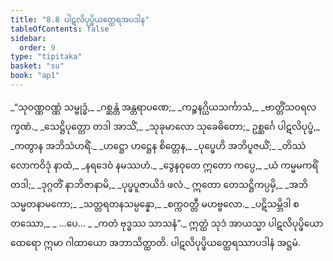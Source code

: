 ```yaml
---
title: "8.8 ပါဋလိပုပ္ဖိယတ္ထေရအပဒါန"
tableOfContents: false
sidebar:
  order: 9
type: "tipitaka"
basket: "su"
book: "ap1"
---
```



<DynamicBreadcrumb />

<Division number="36" book="ap1">

<Paragraph number="1638" type="verses" book="ap1">
_“သုဝဏ္ဏဝဏ္ဏံ သမ္ဗုဒ္ဓံ,_  
_ဂစ္ဆန္တံ အန္တရာပဏေ;_  
_ကဉ္စနဂ္ဃိယသင်္ကာသံ,_  
_ဗာတ္တိံသဝရလက္ခဏံ._  

</Paragraph>

</Division>
<Division number="37" book="ap1">

<Paragraph number="1639" type="verses" book="ap1">
_သေဋ္ဌိပုတ္တော တဒါ အာသိံ,_  
_သုခုမာလော သုခေဓိတော;_  
ဥစ္ဆင်္ဂေ ပါဋလိပုပ္ဖံ,_  
_ကတွာန အဘိသံဟရိံ._  

</Paragraph>

</Division>
<Division number="38" book="ap1">

<Paragraph number="1640" type="verses" book="ap1">
_ဟဋ္ဌော ဟဋ္ဌေန စိတ္တေန,_  
_ပုပ္ဖေဟိ အဘိပူဇယိံ;_  
_တိဿံ လောကဝိဒုံ နာထံ,_  
_နရဒေဝံ နမဿဟံ._  

</Paragraph>

</Division>
<Division number="39" book="ap1">

<Paragraph number="1641" type="verses" book="ap1">
_ဒွေနဝုတေ ဣတော ကပ္ပေ,_  
_ယံ ကမ္မမကရိံ တဒါ;_  
_ဒုဂ္ဂတိံ နာဘိဇာနာမိ,_  
_ပုပ္ဖပူဇာယိဒံ ဖလံ._  

</Paragraph>

</Division>
<Division number="40" book="ap1">

<Paragraph number="1642" type="verses" book="ap1">
ဣတော တေသဋ္ဌိကပ္ပမှိ,_  
_အဘိသမ္မတနာမကော;_  
_သတ္တရတနသမ္ပန္နော,_  
_စက္ကဝတ္တီ မဟဗ္ဗလော._  

</Paragraph>

</Division>
<Division number="41" book="ap1">

<Paragraph number="1643" type="verses" book="ap1">
_ပဋိသမ္ဘိဒါ စတဿော,_  
_ …ပေ… _  
_ကတံ ဗုဒ္ဓဿ သာသနံ”._  

</Paragraph>

<Paragraph number="1644" book="ap1">
ဣတ္ထံ သုဒံ အာယသ္မာ ပါဋလိပုပ္ဖိယော ထေရော ဣမာ ဂါထာယော အဘာသိတ္ထာတိ.

</Paragraph>
</Division>

<Paragraph number="1645" type="center" book="ap1">
ပါဋလိပုပ္ဖိယတ္ထေရဿာပဒါနံ အဋ္ဌမံ.
</Paragraph>